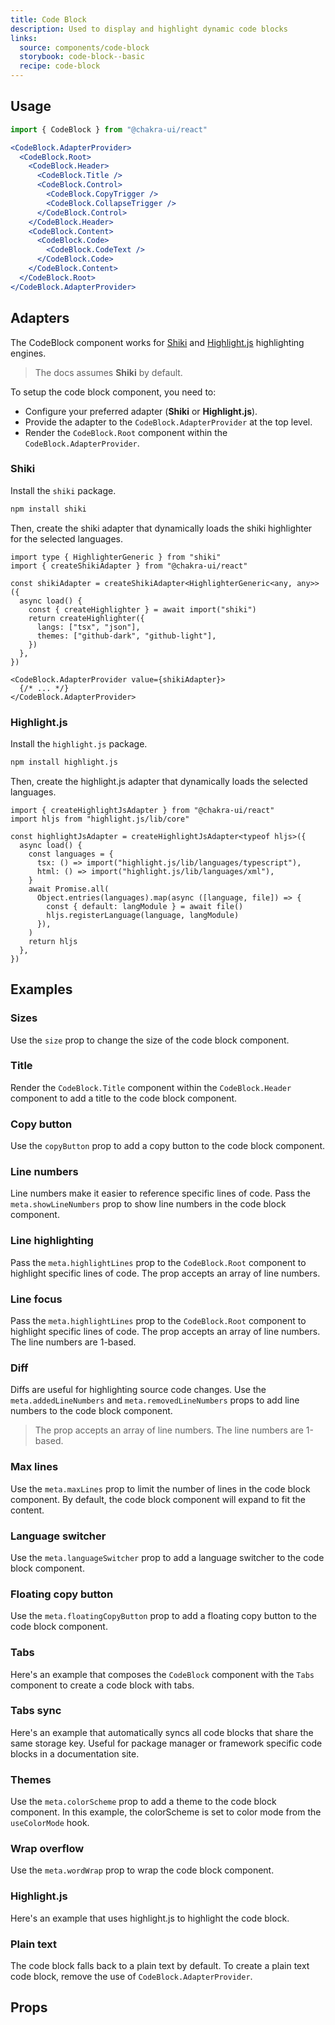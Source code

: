 ```yaml
---
title: Code Block
description: Used to display and highlight dynamic code blocks
links:
  source: components/code-block
  storybook: code-block--basic
  recipe: code-block
---
```


<ExampleTabs name="code-block-basic" />

## Usage

```js
import { CodeBlock } from "@chakra-ui/react"
```

```jsx
<CodeBlock.AdapterProvider>
  <CodeBlock.Root>
    <CodeBlock.Header>
      <CodeBlock.Title />
      <CodeBlock.Control>
        <CodeBlock.CopyTrigger />
        <CodeBlock.CollapseTrigger />
      </CodeBlock.Control>
    </CodeBlock.Header>
    <CodeBlock.Content>
      <CodeBlock.Code>
        <CodeBlock.CodeText />
      </CodeBlock.Code>
    </CodeBlock.Content>
  </CodeBlock.Root>
</CodeBlock.AdapterProvider>
```

## Adapters

The CodeBlock component works for [Shiki](https://shiki.style/) and
[Highlight.js](https://highlightjs.org/) highlighting engines.

> The docs assumes **Shiki** by default.

To setup the code block component, you need to:

- Configure your preferred adapter (**Shiki** or **Highlight.js**).
- Provide the adapter to the `CodeBlock.AdapterProvider` at the top level.
- Render the `CodeBlock.Root` component within the `CodeBlock.AdapterProvider`.

### Shiki

Install the `shiki` package.

```bash
npm install shiki
```

Then, create the shiki adapter that dynamically loads the shiki highlighter for
the selected languages.

```tsx
import type { HighlighterGeneric } from "shiki"
import { createShikiAdapter } from "@chakra-ui/react"

const shikiAdapter = createShikiAdapter<HighlighterGeneric<any, any>>({
  async load() {
    const { createHighlighter } = await import("shiki")
    return createHighlighter({
      langs: ["tsx", "json"],
      themes: ["github-dark", "github-light"],
    })
  },
})

<CodeBlock.AdapterProvider value={shikiAdapter}>
  {/* ... */}
</CodeBlock.AdapterProvider>
```

### Highlight.js

Install the `highlight.js` package.

```bash
npm install highlight.js
```

Then, create the highlight.js adapter that dynamically loads the selected
languages.

```tsx
import { createHighlightJsAdapter } from "@chakra-ui/react"
import hljs from "highlight.js/lib/core"

const highlightJsAdapter = createHighlightJsAdapter<typeof hljs>({
  async load() {
    const languages = {
      tsx: () => import("highlight.js/lib/languages/typescript"),
      html: () => import("highlight.js/lib/languages/xml"),
    }
    await Promise.all(
      Object.entries(languages).map(async ([language, file]) => {
        const { default: langModule } = await file()
        hljs.registerLanguage(language, langModule)
      }),
    )
    return hljs
  },
})
```

## Examples

### Sizes

Use the `size` prop to change the size of the code block component.

<ExampleTabs name="code-block-with-sizes" />

### Title

Render the `CodeBlock.Title` component within the `CodeBlock.Header` component
to add a title to the code block component.

<ExampleTabs name="code-block-with-title" />

### Copy button

Use the `copyButton` prop to add a copy button to the code block component.

<ExampleTabs name="code-block-with-copy-button" />

### Line numbers

Line numbers make it easier to reference specific lines of code. Pass the
`meta.showLineNumbers` prop to show line numbers in the code block component.

<ExampleTabs name="code-block-with-line-numbers" />

### Line highlighting

Pass the `meta.highlightLines` prop to the `CodeBlock.Root` component to
highlight specific lines of code. The prop accepts an array of line numbers.

<ExampleTabs name="code-block-with-line-highlight" />

### Line focus

Pass the `meta.highlightLines` prop to the `CodeBlock.Root` component to
highlight specific lines of code. The prop accepts an array of line numbers. The
line numbers are 1-based.

<ExampleTabs name="code-block-with-line-focus" />

### Diff

Diffs are useful for highlighting source code changes. Use the
`meta.addedLineNumbers` and `meta.removedLineNumbers` props to add line numbers
to the code block component.

> The prop accepts an array of line numbers. The line numbers are 1-based.

<ExampleTabs name="code-block-with-diff" />

### Max lines

Use the `meta.maxLines` prop to limit the number of lines in the code block
component. By default, the code block component will expand to fit the content.

<ExampleTabs name="code-block-with-max-lines" />

### Language switcher

Use the `meta.languageSwitcher` prop to add a language switcher to the code
block component.

<ExampleTabs name="code-block-with-language-switcher" />

### Floating copy button

Use the `meta.floatingCopyButton` prop to add a floating copy button to the code
block component.

<ExampleTabs name="code-block-with-floating-copy-button" />

### Tabs

Here's an example that composes the `CodeBlock` component with the `Tabs`
component to create a code block with tabs.

<ExampleTabs name="code-block-with-tabs" />

### Tabs sync

Here's an example that automatically syncs all code blocks that share the same
storage key. Useful for package manager or framework specific code blocks in a
documentation site.

<ExampleTabs name="code-block-with-tabs-sync" />

### Themes

Use the `meta.colorScheme` prop to add a theme to the code block component. In
this example, the colorScheme is set to color mode from the `useColorMode` hook.

<ExampleTabs name="code-block-with-themes" />

### Wrap overflow

Use the `meta.wordWrap` prop to wrap the code block component.

<ExampleTabs name="code-block-with-word-wrap" />

### Highlight.js

Here's an example that uses highlight.js to highlight the code block.

<ExampleTabs name="code-block-with-highlight-js" />

### Plain text

The code block falls back to a plain text by default. To create a plain text
code block, remove the use of `CodeBlock.AdapterProvider`.

<ExampleTabs name="code-block-plain-text" />

## Props

<PropTable component="Code" part="Code" />
